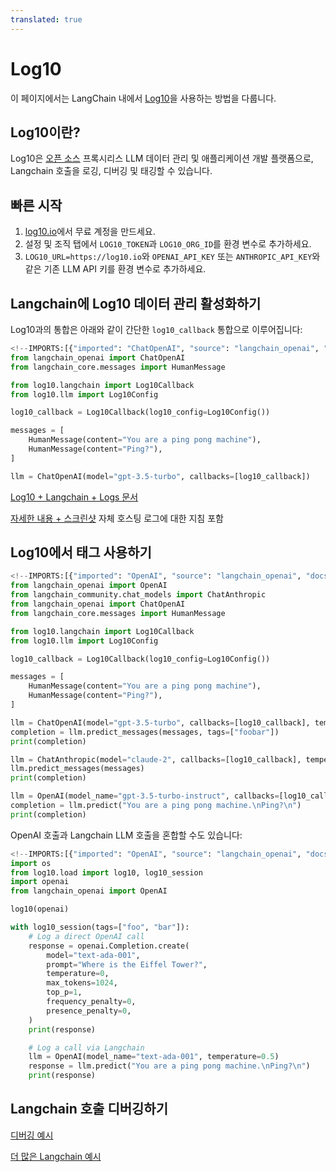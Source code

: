```yaml
---
translated: true
---
```


# Log10

이 페이지에서는 LangChain 내에서 [Log10](https://log10.io)을 사용하는 방법을 다룹니다.

## Log10이란?

Log10은 [오픈 소스](https://github.com/log10-io/log10) 프록시리스 LLM 데이터 관리 및 애플리케이션 개발 플랫폼으로, Langchain 호출을 로깅, 디버깅 및 태깅할 수 있습니다.

## 빠른 시작

1. [log10.io](https://log10.io)에서 무료 계정을 만드세요.
2. 설정 및 조직 탭에서 `LOG10_TOKEN`과 `LOG10_ORG_ID`를 환경 변수로 추가하세요.
3. `LOG10_URL=https://log10.io`와 `OPENAI_API_KEY` 또는 `ANTHROPIC_API_KEY`와 같은 기존 LLM API 키를 환경 변수로 추가하세요.

## Langchain에 Log10 데이터 관리 활성화하기

Log10과의 통합은 아래와 같이 간단한 `log10_callback` 통합으로 이루어집니다:

```python
<!--IMPORTS:[{"imported": "ChatOpenAI", "source": "langchain_openai", "docs": "https://api.python.langchain.com/en/latest/chat_models/langchain_openai.chat_models.base.ChatOpenAI.html", "title": "Log10"}, {"imported": "HumanMessage", "source": "langchain_core.messages", "docs": "https://api.python.langchain.com/en/latest/messages/langchain_core.messages.human.HumanMessage.html", "title": "Log10"}]-->
from langchain_openai import ChatOpenAI
from langchain_core.messages import HumanMessage

from log10.langchain import Log10Callback
from log10.llm import Log10Config

log10_callback = Log10Callback(log10_config=Log10Config())

messages = [
    HumanMessage(content="You are a ping pong machine"),
    HumanMessage(content="Ping?"),
]

llm = ChatOpenAI(model="gpt-3.5-turbo", callbacks=[log10_callback])
```

[Log10 + Langchain + Logs 문서](https://github.com/log10-io/log10/blob/main/logging.md#langchain-logger)

[자세한 내용 + 스크린샷](https://log10.io/docs/observability/logs) 자체 호스팅 로그에 대한 지침 포함

## Log10에서 태그 사용하기

```python
<!--IMPORTS:[{"imported": "OpenAI", "source": "langchain_openai", "docs": "https://api.python.langchain.com/en/latest/llms/langchain_openai.llms.base.OpenAI.html", "title": "Log10"}, {"imported": "ChatAnthropic", "source": "langchain_community.chat_models", "docs": "https://api.python.langchain.com/en/latest/chat_models/langchain_community.chat_models.anthropic.ChatAnthropic.html", "title": "Log10"}, {"imported": "ChatOpenAI", "source": "langchain_openai", "docs": "https://api.python.langchain.com/en/latest/chat_models/langchain_openai.chat_models.base.ChatOpenAI.html", "title": "Log10"}, {"imported": "HumanMessage", "source": "langchain_core.messages", "docs": "https://api.python.langchain.com/en/latest/messages/langchain_core.messages.human.HumanMessage.html", "title": "Log10"}]-->
from langchain_openai import OpenAI
from langchain_community.chat_models import ChatAnthropic
from langchain_openai import ChatOpenAI
from langchain_core.messages import HumanMessage

from log10.langchain import Log10Callback
from log10.llm import Log10Config

log10_callback = Log10Callback(log10_config=Log10Config())

messages = [
    HumanMessage(content="You are a ping pong machine"),
    HumanMessage(content="Ping?"),
]

llm = ChatOpenAI(model="gpt-3.5-turbo", callbacks=[log10_callback], temperature=0.5, tags=["test"])
completion = llm.predict_messages(messages, tags=["foobar"])
print(completion)

llm = ChatAnthropic(model="claude-2", callbacks=[log10_callback], temperature=0.7, tags=["baz"])
llm.predict_messages(messages)
print(completion)

llm = OpenAI(model_name="gpt-3.5-turbo-instruct", callbacks=[log10_callback], temperature=0.5)
completion = llm.predict("You are a ping pong machine.\nPing?\n")
print(completion)
```

OpenAI 호출과 Langchain LLM 호출을 혼합할 수도 있습니다:

```python
<!--IMPORTS:[{"imported": "OpenAI", "source": "langchain_openai", "docs": "https://api.python.langchain.com/en/latest/llms/langchain_openai.llms.base.OpenAI.html", "title": "Log10"}]-->
import os
from log10.load import log10, log10_session
import openai
from langchain_openai import OpenAI

log10(openai)

with log10_session(tags=["foo", "bar"]):
    # Log a direct OpenAI call
    response = openai.Completion.create(
        model="text-ada-001",
        prompt="Where is the Eiffel Tower?",
        temperature=0,
        max_tokens=1024,
        top_p=1,
        frequency_penalty=0,
        presence_penalty=0,
    )
    print(response)

    # Log a call via Langchain
    llm = OpenAI(model_name="text-ada-001", temperature=0.5)
    response = llm.predict("You are a ping pong machine.\nPing?\n")
    print(response)
```

## Langchain 호출 디버깅하기

[디버깅 예시](https://log10.io/docs/observability/prompt_chain_debugging)

[더 많은 Langchain 예시](https://github.com/log10-io/log10/tree/main/examples#langchain)
